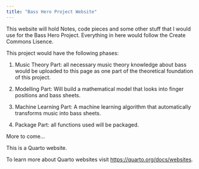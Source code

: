 ```yaml
---
title: "Bass Hero Project Website"
---
```


This website will hold Notes, code pieces and some other stuff that I would use for the Bass Hero Project. Everything in here would follow the Create Commons Lisence.

This project would have the following phases:

1. Music Theory Part: all necessary music theory knowledge about bass would be uploaded to this page as one part of the theoretical foundation of this project.

2. Modelling Part: Will build a mathematical model that looks into finger positions and bass sheets.

3. Machine Learning Part: A machine learning algorithm that automatically transforms music into bass sheets. 

4. Package Part: all functions used will be packaged.

More to come...

This is a Quarto website.

To learn more about Quarto websites visit <https://quarto.org/docs/websites>.
